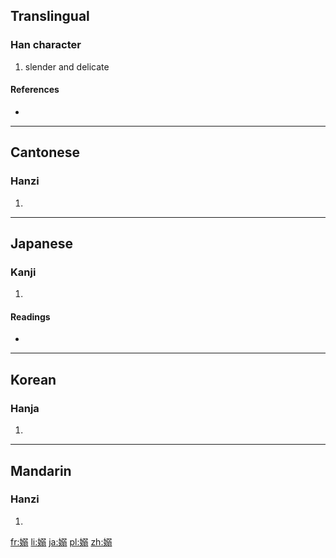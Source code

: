 {{also|嬝}}
==Translingual==

===Han character===
{{Han char|rn=38|rad=女|as=10|sn=13|four=4742<sub>7</sub>|canj=女弓一一 (VNMM)|ids=⿰[[女]][[弱]]}}

# slender and delicate

====References====
* {{Han ref|kx=0269.050|dkj=06614|dj=0536.170|hdz=21074.090|uh=5ACB|ud=23243|bh=DCF5|bd=56565}}

----

==Cantonese==

===Hanzi===
{{yue-hanzi|jyut=|y=niu5}}

# {{defn|lang=yue|sort=女10}}

----

==Japanese==

===Kanji===
{{ja-kanji|grade=|rs=女10}}

# {{defn|lang=ja|sort=女10}}

====Readings====
* {{ja-readings|on=[[じょう]] (jō), [[じゃく]] (jaku), [[でき]] (deki)|kun=[[たおやか]] (taoyaka), [[しなやか]] (shinayaka)}}

----

==Korean==

===Hanja===
{{ko-hanja|hangeul=[[뇨]], [[야]]|rv=nyo, ya|mr=nyo, ya}}

# {{defn|lang=ko|sort=女10}}

----

==Mandarin==

===Hanzi===
{{cmn-hanzi|pin=[[niǎo]] ([[niao3]])|wg=niao<sup>3</sup>}}

# {{defn|lang=cmn|sort=女10}}

[[fr:嫋]]
[[li:嫋]]
[[ja:嫋]]
[[pl:嫋]]
[[zh:嫋]]
